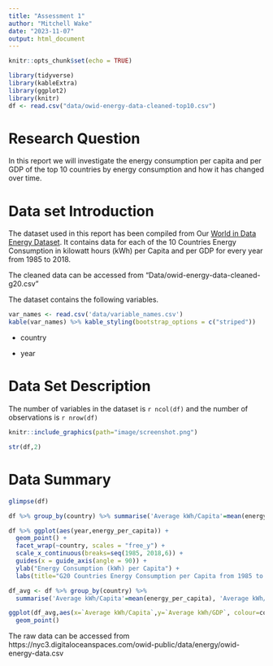 ```yaml
---
title: "Assessment 1"
author: "Mitchell Wake"
date: "2023-11-07"
output: html_document
---
```


```r
knitr::opts_chunk$set(echo = TRUE)
```

```r
library(tidyverse)
library(kableExtra)
library(ggplot2)
library(knitr)
df <- read.csv("data/owid-energy-data-cleaned-top10.csv")
```

# Research Question

In this report we will investigate the energy consumption per capita and per GDP of the top 10 countries by energy consumption and how it has changed over time.

# Data set Introduction

The dataset used in this report has been compiled from Our [World in Data Energy Dataset](https://ourworldindata.org/energy).
It contains data for each of the 10 Countries Energy Consumption in kilowatt hours (kWh) per Capita and per GDP for every year from 1985 to 2018.


The cleaned data can be accessed from "Data/owid-energy-data-cleaned-g20.csv"

The dataset contains the following variables.

```r
var_names <- read.csv('data/variable_names.csv')
kable(var_names) %>% kable_styling(bootstrap_options = c("striped"))
```

- country

- year




# Data Set Description

The number of variables in the dataset is `r ncol(df)` and the number of observations is `r nrow(df)`

```r
knitr::include_graphics(path="image/screenshot.png")
```



```r
str(df,2)
```

# Data Summary

```r
glimpse(df)
```


```r
df %>% group_by(country) %>% summarise('Average kWh/Capita'=mean(energy_per_capita), 'Average kWh/GDP'=mean(energy_per_gdp)) %>% head(10) %>% kable(caption="Average Energy Consumption (kWh) by Capita and GDP fron 1985 to 2018")
```

```r
df %>% ggplot(aes(year,energy_per_capita)) + 
  geom_point() + 
  facet_wrap(~country, scales = "free_y") +
  scale_x_continuous(breaks=seq(1985, 2018,6)) +
  guides(x = guide_axis(angle = 90)) +
  ylab("Energy Consumption (kWh) per Capita") +
  labs(title="G20 Countries Energy Consumption per Capita from 1985 to 2018")

```

```r
df_avg <- df %>% group_by(country) %>% 
  summarise('Average kWh/Capita'=mean(energy_per_capita), 'Average kWh/GDP'=mean(energy_per_gdp))

ggplot(df_avg,aes(x=`Average kWh/Capita`,y=`Average kWh/GDP`, colour=country)) + 
  geom_point()
```




The raw data can be accessed from
https://nyc3.digitaloceanspaces.com/owid-public/data/energy/owid-energy-data.csv

